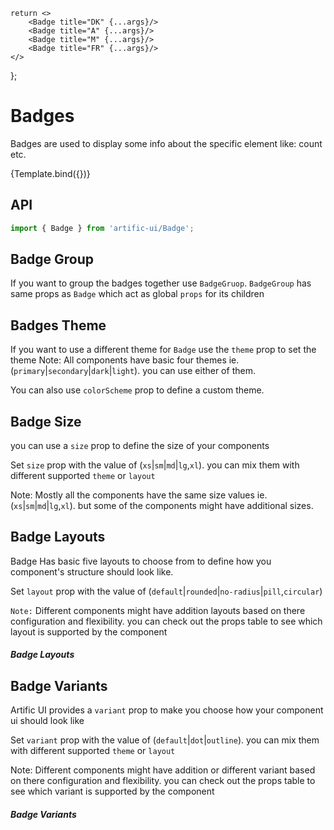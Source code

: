 

<Meta
	title="Components/Badge"
	component={Badge}
/>

	return <>
		<Badge title="DK" {...args}/>
		<Badge title="A" {...args}/>
		<Badge title="M" {...args}/>
		<Badge title="FR" {...args}/>
	</>
};

# Badges

Badges are used to display some info about the specific element like: count etc.

<div>
	<div name="Default">{Template.bind({})}</div>
</div>

## API

```jsx
import { Badge } from 'artific-ui/Badge';
```



## Badge Group

If you want to group the badges together use `BadgeGruop`. `BadgeGroup` has same props as `Badge` which act as global `props` for its children

<div>
	<div name="Badge Group">
		<BadgeGroup>
			<Badge theme="primary" title="REACT"/>
			<Badge theme="secondary" title="NEXTJS"/>
			<Badge colorScheme={{
				background: 'linear-gradient(45deg, #e736f4, #673ab7)',
				backgroundColor: '#e736f4',
				color: 'white',
			}} title="JAVASCRIPT"/>
		</BadgeGroup>
	</div>
</div>


## Badges Theme

If you want to use a different theme for `Badge` use the `theme` prop to set the theme
Note: All components have basic four themes ie. (`primary`|`secondary`|`dark`|`light`). you can use either of them.

You can also use `colorScheme` prop to define a custom theme.

<div>
	<div name="Badges Theme">
		<Badge theme="primary" title="DK"/>
		<Badge theme="secondary" title="DK"/>
		<Badge theme="dark" title="DK"/>
		<Badge theme="light" title="DK"/>
		<Badge colorScheme={{
			background: 'linear-gradient(45deg, #e736f4, #673ab7)',
			backgroundColor: '#e736f4',
			color: 'white',
		}} title="DK"/>
	</div>
</div>

## Badge Size

you can use a `size` prop to define the size of your components

Set `size` prop with the value of (`xs`|`sm`|`md`|`lg`,`xl`). you can mix them with different supported `theme` or `layout`

Note: Mostly all the components have the same size values ie.(`xs`|`sm`|`md`|`lg`,`xl`). but some of the components might have additional sizes.

<div>
	<div name="Badge Size">
		<Badge size="xl" title="XL"/>
		<Badge size="lg" title="LG"/>
		<Badge size="md" title="MD"/>
		<Badge size="sm" title="SM"/>
		<Badge size="xs" title="XS"/>
	</div>
</div>

## Badge Layouts

Badge Has basic five layouts to choose from to define how you component's structure should look like.

Set `layout` prop with the value of (`default`|`rounded`|`no-radius`|`pill`,`circular`)

`Note:` Different components might have addition layouts based on there configuration and flexibility. you can check out the props table to see which layout is supported by the component

<div>
	<div name="Badge Layouts">
		<h5>Badge Layouts</h5>
		<Badge title="DK" layout="default"/>
		<Badge title="DK" layout="rounded"/>
		<Badge title="DK" layout="no-radius"/>
		<Badge title="DK" layout="pill"/>
		<Badge title="DK" layout="circular"/>
	</div>
</div>


## Badge Variants

Artific UI provides a `variant` prop to make you choose how your component ui should look like

Set `variant` prop with the value of (`default`|`dot`|`outline`). you can mix them with different supported `theme` or `layout`

Note: Different components might have addition or different variant based on there configuration and flexibility.
you can check out the props table to see which variant is supported by the component

<div>
	<div name="Badge Variants">
		<h5>Badge Variants</h5>
		<Badge title="DK" variant="default"/>
		<Badge title="DK" variant="outline"/>
		<Badge variant="dot"/>
	</div>
</div>
